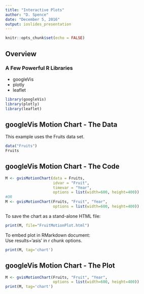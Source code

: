 ```yaml
---
title: "Interactive Plots"
author: "D. Spence"
date: "December 5, 2016"
output: ioslides_presentation
---
```


```r
knitr::opts_chunk$set(echo = FALSE)
```

## Overview

### A Few Powerful R Libraries  

- googleVis
- plotly
- leaflet

```r
library(googleVis)
library(plotly)
library(leaflet)
```

## googleVis Motion Chart - The Data

This example uses the Fruits data set.

```r
data("Fruits")
Fruits
```

## googleVis Motion Chart - The Code

```r
M <- gvisMotionChart(data = Fruits, 
                     idvar = "Fruit", 
                     timevar = "Year", 
                     options = list(width=600, height=400))
#OR
M <- gvisMotionChart(Fruits, "Fruit", "Year", 
                     options = list(width=600, height=400))
```

To save the chart as a stand-alone HTML file:  
```r
print(M, file="FruitMotionPlot.html")
```

To embed plot in RMarkdown document:  
Use results='asis' in r chunk options.  
```r
print(M, tag='chart')
```

## googleVis Motion Chart - The Plot

```r
M <- gvisMotionChart(Fruits, "Fruit", "Year", 
                     options = list(width=600, height=400))
print(M, tag='chart')
```


